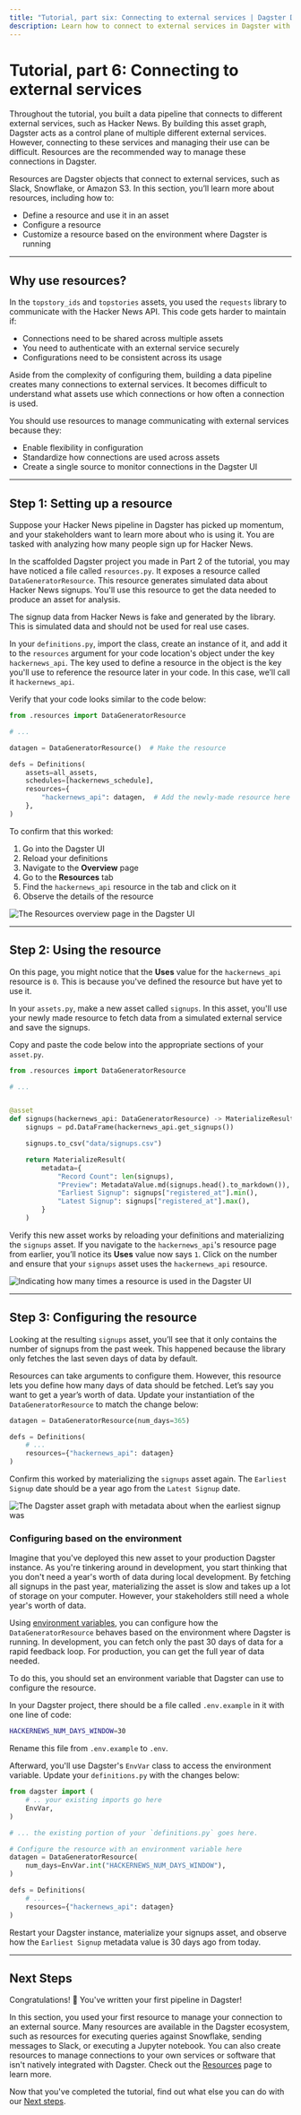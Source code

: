 ```yaml
---
title: "Tutorial, part six: Connecting to external services | Dagster Docs"
description: Learn how to connect to external services in Dagster with resources
---
```


# Tutorial, part 6: Connecting to external services

Throughout the tutorial, you built a data pipeline that connects to different external services, such as Hacker News. By building this asset graph, Dagster acts as a control plane of multiple different external services. However, connecting to these services and managing their use can be difficult. Resources are the recommended way to manage these connections in Dagster.

Resources are Dagster objects that connect to external services, such as Slack, Snowflake, or Amazon S3. In this section, you’ll learn more about resources, including how to:

- Define a resource and use it in an asset
- Configure a resource
- Customize a resource based on the environment where Dagster is running

---

## Why use resources?

In the `topstory_ids` and `topstories` assets, you used the `requests` library to communicate with the Hacker News API. This code gets harder to maintain if:

- Connections need to be shared across multiple assets
- You need to authenticate with an external service securely
- Configurations need to be consistent across its usage

Aside from the complexity of configuring them, building a data pipeline creates many connections to external services. It becomes difficult to understand what assets use which connections or how often a connection is used.

You should use resources to manage communicating with external services because they:

- Enable flexibility in configuration
- Standardize how connections are used across assets
- Create a single source to monitor connections in the Dagster UI

---

## Step 1: Setting up a resource

Suppose your Hacker News pipeline in Dagster has picked up momentum, and your stakeholders want to learn more about who is using it. You are tasked with analyzing how many people sign up for Hacker News.

In the scaffolded Dagster project you made in Part 2 of the tutorial, you may have noticed a file called `resources.py`. It exposes a resource called `DataGeneratorResource`. This resource generates simulated data about Hacker News signups. You'll use this resource to get the data needed to produce an asset for analysis.

<Note>
  The signup data from Hacker News is fake and generated by the library. This is
  simulated data and should not be used for real use cases.
</Note>

In your `definitions.py`, import the class, create an instance of it, and add it to the `resources` argument for your code location's <PyObject object="Definitions" /> object under the key `hackernews_api`. The key used to define a resource in the <PyObject object="Definitions" /> object is the key you'll use to reference the resource later in your code. In this case, we’ll call it `hackernews_api`.

Verify that your code looks similar to the code below:

```python file=/tutorial/connecting/connecting.py startafter=start_add_resource endbefore=end_add_resource
from .resources import DataGeneratorResource

# ...

datagen = DataGeneratorResource()  # Make the resource

defs = Definitions(
    assets=all_assets,
    schedules=[hackernews_schedule],
    resources={
        "hackernews_api": datagen,  # Add the newly-made resource here
    },
)
```

To confirm that this worked:

1. Go into the Dagster UI
2. Reload your definitions
3. Navigate to the **Overview** page
4. Go to the **Resources** tab
5. Find the `hackernews_api` resource in the tab and click on it
6. Observe the details of the resource

<Image
alt="The Resources overview page in the Dagster UI"
src="/images/tutorial/resources-overview.png"
width={1152}
height={610}
/>

---

## Step 2: Using the resource

On this page, you might notice that the **Uses** value for the `hackernews_api` resource is `0`. This is because you've defined the resource but have yet to use it.

In your `assets.py`, make a new asset called `signups`. In this asset, you'll use your newly made resource to fetch data from a simulated external service and save the signups.

Copy and paste the code below into the appropriate sections of your `asset.py`.

```python file=/tutorial/connecting/assets.py startafter=start_add_signsup_asset endbefore=end_add_signsup_asset
from .resources import DataGeneratorResource

# ...


@asset
def signups(hackernews_api: DataGeneratorResource) -> MaterializeResult:
    signups = pd.DataFrame(hackernews_api.get_signups())

    signups.to_csv("data/signups.csv")

    return MaterializeResult(
        metadata={
            "Record Count": len(signups),
            "Preview": MetadataValue.md(signups.head().to_markdown()),
            "Earliest Signup": signups["registered_at"].min(),
            "Latest Signup": signups["registered_at"].max(),
        }
    )
```

Verify this new asset works by reloading your definitions and materializing the `signups` asset. If you navigate to the `hackernews_api`'s resource page from earlier, you’ll notice its **Uses** value now says `1`. Click on the number and ensure that your `signups` asset uses the `hackernews_api` resource.

<Image
alt="Indicating how many times a resource is used in the Dagster UI"
src="/images/tutorial/resources-uses.png"
width={1152}
height={610}
/>

---

## Step 3: Configuring the resource

Looking at the resulting `signups` asset, you’ll see that it only contains the number of signups from the past week. This happened because the library only fetches the last seven days of data by default.

Resources can take arguments to configure them. However, this resource lets you define how many days of data should be fetched. Let’s say you want to get a year’s worth of data. Update your instantiation of the `DataGeneratorResource` to match the change below:

```python file=/tutorial/connecting/connecting_with_config.py startafter=start_add_config_to_resource endbefore=end_add_config_to_resource
datagen = DataGeneratorResource(num_days=365)

defs = Definitions(
    # ...
    resources={"hackernews_api": datagen}
)
```

Confirm this worked by materializing the `signups` asset again. The `Earliest Signup` date should be a year ago from the `Latest Signup` date.

<Image
alt="The Dagster asset graph with metadata about when the earliest signup was"
src="/images/tutorial/resources-materialization.png"
width={1152}
height={610}
/>

### Configuring based on the environment

Imagine that you've deployed this new asset to your production Dagster instance. As you're tinkering around in development, you start thinking that you don't need a year's worth of data during local development. By fetching all signups in the past year, materializing the asset is slow and takes up a lot of storage on your computer. However, your stakeholders still need a whole year's worth of data.

Using [environment variables](/guides/dagster/using-environment-variables-and-secrets), you can configure how the `DataGeneratorResource` behaves based on the environment where Dagster is running. In development, you can fetch only the past 30 days of data for a rapid feedback loop. For production, you can get the full year of data needed.

To do this, you should set an environment variable that Dagster can use to configure the resource.

In your Dagster project, there should be a file called `.env.example` in it with one line of code:

```bash
HACKERNEWS_NUM_DAYS_WINDOW=30
```

Rename this file from `.env.example` to `.env`.

Afterward, you'll use Dagster's `EnvVar` class to access the environment variable. Update your `definitions.py` with the changes below:

```python file=/tutorial/connecting/connecting_with_envvar.py startafter=start_add_config_to_resource endbefore=end_add_config_to_resource
from dagster import (
    # .. your existing imports go here
    EnvVar,
)

# ... the existing portion of your `definitions.py` goes here.

# Configure the resource with an environment variable here
datagen = DataGeneratorResource(
    num_days=EnvVar.int("HACKERNEWS_NUM_DAYS_WINDOW"),
)

defs = Definitions(
    # ...
    resources={"hackernews_api": datagen}
)
```

Restart your Dagster instance, materialize your signups asset, and observe how the `Earliest Signup` metadata value is 30 days ago from today.

---

## Next Steps

Congratulations! 🎉 You've written your first pipeline in Dagster!

In this section, you used your first resource to manage your connection to an external source. Many resources are available in the Dagster ecosystem, such as resources for executing queries against Snowflake, sending messages to Slack, or executing a Jupyter notebook. You can also create resources to manage connections to your own services or software that isn't natively integrated with Dagster. Check out the [Resources](/concepts/resources) page to learn more.

Now that you've completed the tutorial, find out what else you can do with our [Next steps](/tutorial/next-steps).
